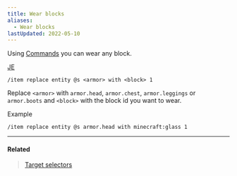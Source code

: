 ```yaml
---
title: Wear blocks
aliases:
  - Wear blocks
lastUpdated: 2022-05-10
---
```



Using [Commands](/commands) you can wear any block.

[JE](/javaedition)
```mcfunction
/item replace entity @s <armor> with <block> 1
```

Replace `<armor>` with `armor.head`, `armor.chest`, `armor.leggings` or `armor.boots` and `<block>` with the block id you want to wear.

Example
```mcfunction
/item replace entity @s armor.head with minecraft:glass 1
```

<div class="grid md:grid-cols-2 gap-2">
   <Asset name="wearblocksglass.webp" alt="Glass custom armor" />
   <Asset name="wearblocksdirt.webp" alt="Dirt custom armor" />
   <Asset name="wearblocksobserver.webp" alt="Observer custom armor" />
   <Asset name="wearblocksleaves.webp" alt="Leaves custom armor" />
</div>

---

#### Related
> [Target selectors](/targetselectors)